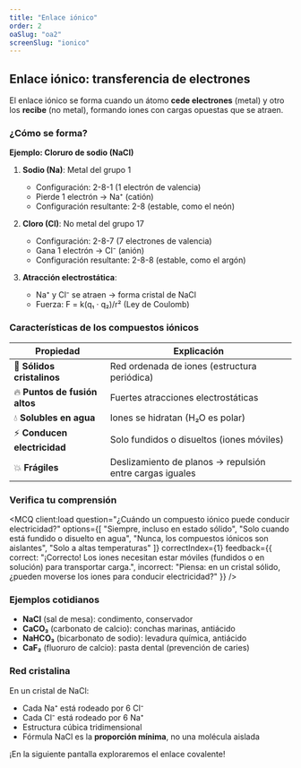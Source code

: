 ```yaml
---
title: "Enlace iónico"
order: 2
oaSlug: "oa2"
screenSlug: "ionico"
---
```


## Enlace iónico: transferencia de electrones

El enlace iónico se forma cuando un átomo **cede electrones** (metal) y otro los **recibe** (no metal), formando iones con cargas opuestas que se atraen.

### ¿Cómo se forma?

**Ejemplo: Cloruro de sodio (NaCl)**

1. **Sodio (Na)**: Metal del grupo 1
   - Configuración: 2-8-1 (1 electrón de valencia)
   - Pierde 1 electrón → Na⁺ (catión)
   - Configuración resultante: 2-8 (estable, como el neón)

2. **Cloro (Cl)**: No metal del grupo 17
   - Configuración: 2-8-7 (7 electrones de valencia)
   - Gana 1 electrón → Cl⁻ (anión)
   - Configuración resultante: 2-8-8 (estable, como el argón)

3. **Atracción electrostática**:
   - Na⁺ y Cl⁻ se atraen → forma cristal de NaCl
   - Fuerza: F = k(q₁ · q₂)/r² (Ley de Coulomb)

### Características de los compuestos iónicos

| Propiedad | Explicación |
|-----------|-------------|
| 🧊 **Sólidos cristalinos** | Red ordenada de iones (estructura periódica) |
| 🔥 **Puntos de fusión altos** | Fuertes atracciones electrostáticas |
| 💧 **Solubles en agua** | Iones se hidratan (H₂O es polar) |
| ⚡ **Conducen electricidad** | Solo fundidos o disueltos (iones móviles) |
| 💥 **Frágiles** | Deslizamiento de planos → repulsión entre cargas iguales |

### Verifica tu comprensión


<MCQ 
  client:load 
  question="¿Cuándo un compuesto iónico puede conducir electricidad?" 
  options={[
    "Siempre, incluso en estado sólido",
    "Solo cuando está fundido o disuelto en agua",
    "Nunca, los compuestos iónicos son aislantes",
    "Solo a altas temperaturas"
  ]} 
  correctIndex={1} 
  feedback={{
    correct: "¡Correcto! Los iones necesitan estar móviles (fundidos o en solución) para transportar carga.",
    incorrect: "Piensa: en un cristal sólido, ¿pueden moverse los iones para conducir electricidad?"
  }} 
/>

### Ejemplos cotidianos

- **NaCl** (sal de mesa): condimento, conservador
- **CaCO₃** (carbonato de calcio): conchas marinas, antiácido
- **NaHCO₃** (bicarbonato de sodio): levadura química, antiácido
- **CaF₂** (fluoruro de calcio): pasta dental (prevención de caries)

### Red cristalina

En un cristal de NaCl:
- Cada Na⁺ está rodeado por 6 Cl⁻
- Cada Cl⁻ está rodeado por 6 Na⁺
- Estructura cúbica tridimensional
- Fórmula NaCl es la **proporción mínima**, no una molécula aislada

¡En la siguiente pantalla exploraremos el enlace covalente!
